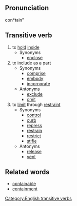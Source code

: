 ==Pronunciation==
con*tain"

==Transitive verb==
# to [[hold]] [[inside]]
#* Synonyms
#** [[enclose]]
# to [[include]] as a [[part]]
#* Synonyms
#** [[comprise]]
#** [[embody]]
#** [[incorporate]]
#* Antonyms
#** [[exclude]]
#** [[omit]]
# to [[limit]] through [[restraint]]
#* Synonyms
#** [[control]]
#** [[curb]]
#** [[repress]]
#** [[restrain]]
#** [[restrict]]
#** [[stifle]]
#* Antonyms
#** [[release]]
#** [[vent]]

==Related words==
* [[containable]]
* [[containment]]

[[Category:English transitive verbs]]